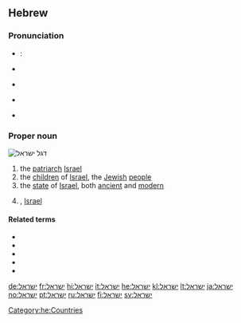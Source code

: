 {{also|ישׂראל}}

==Hebrew==
{{wikipedia|lang=he}}

===Pronunciation===
* {{term|מדינת ישראל|מְדִינַת יִשְׂרָאֵל|State of Israel|tr=medinát yisra'él|lang=he}}: {{audio|He-Medinat_Israel.ogg|Audio}}
* {{a|IL}} {{IPA|/jis.ʁaˈel/|lang=he}}
* {{a|Ashkenazi Hebrew}} {{IPA|/jɪsˈʀɔ.əl/|/jɪsˈʀɔɪl/|lang=he}}
* {{a|Tiberian}} {{IPA|/jis.rɔˈel/|lang=he}}
* {{a|hbo}} {{IPA|/jis.raːˈeːl/|lang=he}}

===Proper noun===
[[Image:Flag_of_Israel.svg|thumb|right|דגל ישראל]]
{{he-proper noun|wv=יִשְׂרָאֵל|g=m|tr=Yisra'él}}

# the [[patriarch]] [[Israel]]
# the [[child|children]] of [[Israel]], the [[Jewish]] [[people]]
# the [[state]] of [[Israel]], both [[ancient]] and [[modern]]
# {{given name|male|lang=he}}, [[Israel]]

====Related terms====
* {{l|he|ארץ ישראל|אֶרֶץ יִשְׂרָאֵל}}
* {{l|he|ישראלי|יִשְׂרְאֵלִי}}
* {{l|he|עם ישראל|עַם יִשְׂרָאֵל}}
* {{l|he|בני ישראל|בְּנֵי יִשְׂרָאֵל}}
* {{l|he|מדינת ישראל|מְדִינַת יִשְׂרָאֵל}}

[[Category:he:Countries]]

[[de:ישראל]]
[[fr:ישראל]]
[[hi:ישראל]]
[[it:ישראל]]
[[he:ישראל]]
[[kl:ישראל]]
[[lt:ישראל]]
[[ja:ישראל]]
[[no:ישראל]]
[[pt:ישראל]]
[[ru:ישראל]]
[[fi:ישראל]]
[[sv:ישראל]]